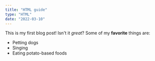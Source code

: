 ```yaml
---
title: "HTML guide"
type: "HTML"
date: "2022-03-10"
---
```

This is my first blog post! Isn't it *great*?
Some of my **favorite** things are:
* Petting dogs
* Singing
* Eating potato-based foods